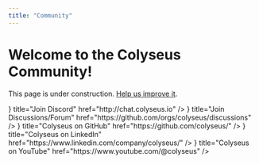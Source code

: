 ```yaml
---
title: "Community"
---
```


# Welcome to the Colyseus Community!

This page is under construction. [Help us improve it](/community/help).

<Cards>
    <Cards.Card icon={<CommentIcon/>} title="Join Discord" href="http://chat.colyseus.io" />
    <Cards.Card icon={<CommentDiscussionIcon/>} title="Join Discussions/Forum" href="https://github.com/orgs/colyseus/discussions" />
    <Cards.Card icon={<MarkGithubIcon/>} title="Colyseus on GitHub" href="https://github.com/colyseus/" />
    <Cards.Card icon={<OrganizationIcon/>} title="Colyseus on LinkedIn" href="https://www.linkedin.com/company/colyseus/" />
    <Cards.Card icon={<PlayIcon/>} title="Colyseus on YouTube" href="https://www.youtube.com/@colyseus" />
</Cards>